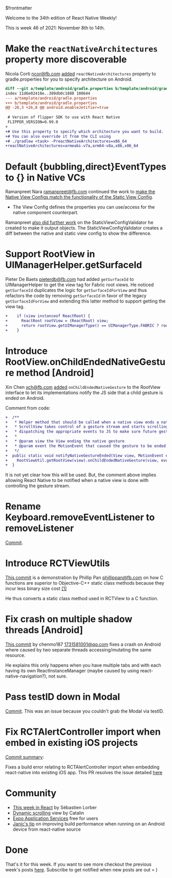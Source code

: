 $frontmatter

Welcome to the 34th edition of React Native Weekly! 

This is week 46 of 2021: November 8th to 14th.


# Make the `reactNativeArchitectures` property more discoverable

Nicola Corti <ncor@fb.com> [added](https://github.com/facebook/react-native/commit/0f39a1076dc) `reactNativeArchitectures` property to gradle.properties for you to specify architecture on Android.
```diff
diff --git a/template/android/gradle.properties b/template/android/gradle.properties
index 11d6e02418e..389db0c1880 100644
--- a/template/android/gradle.properties
+++ b/template/android/gradle.properties
@@ -26,3 +26,8 @@ android.enableJetifier=true
 
 # Version of flipper SDK to use with React Native
 FLIPPER_VERSION=0.99.0
+
+# Use this property to specify which architecture you want to build.
+# You can also override it from the CLI using
+# ./gradlew <task> -PreactNativeArchitectures=x86_64
+reactNativeArchitectures=armeabi-v7a,arm64-v8a,x86,x86_64
```


# Default {bubbling,direct}EventTypes to {} in Native VCs

Ramanpreet Nara <ramanpreet@fb.com> continued the work to [make the Native View Configs match the functionality of the Static View Config](https://github.com/facebook/react-native/commit/36612a80609).

* The View Config defines the properties you can use/access for the native component counterpart.

Ramanpreet [also did further work](https://github.com/facebook/react-native/commit/73b243acbcb) on the StaticViewConfigValidator he created to make it output objects. The StaticViewConfigValidator creates a diff between the native and static view config to show the difference.


# Support RootView in UIManagerHelper.getSurfaceId

Pieter De Baets <pieterdb@fb.com> had added `getSurfaceId` to UIManagerHelper to get the view tag for Fabric root views. He noticed `getSurfaceId` duplicates the logic for `getSurfaceIdForView` and thus refactors the code by removing `getSurfaceId` in favor of the legacy `getSurfaceIdForView` and extending this latter method to support getting the view tag.

```diff
+    if (view instanceof ReactRoot) {
+      ReactRoot rootView = (ReactRoot) view;
+      return rootView.getUIManagerType() == UIManagerType.FABRIC ? rootView.getRootViewTag() : -1;
+    }
```

# Introduce RootView.onChildEndedNativeGesture method [Android] 

Xin Chen <xch@fb.com> [added](https://github.com/facebook/react-native/commit/9b33c31ee02) `onChildEndedNativeGesture` to the RootView interface to let its implementations notify the JS side that a child gesture is ended on Android.

Comment from code:

```diff
+  /**
+   * Helper method that should be called when a native view ends a native gesture (e.g. a native
+   * ScrollView takes control of a gesture stream and starts scrolling). This will handle
+   * dispatching the appropriate events to JS to make sure future gesture is not blocked.
+   *
+   * @param view the View ending the native gesture
+   * @param event the MotionEvent that caused the gesture to be ended
+   */
+  public static void notifyNativeGestureEnded(View view, MotionEvent event) {
+    RootViewUtil.getRootView(view).onChildEndedNativeGesture(view, event);
+  }
```

It is not yet clear how this will be used. But, the comment above implies allowing React Native to be notified when a native view is done with controlling the gesture stream.


# Rename Keyboard.removeEventListener to removeListener

[Commit](https://github.com/facebook/react-native/commit/8880c09076e). 


# Introduce RCTViewUtils

[This commit](https://github.com/facebook/react-native/commit/9fc3fc83acd) is a demonstration by Phillip Pan <phillippan@fb.com> on how C functions are superior to Objective-C++ static class methods because they incur less binary size cost [[1]](https://swolchok.github.io/objcperf/)

He thus converts a static class method used in RCTView to a C function.


# Fix crash on multiple shadow threads [Android]

[This commit](https://github.com/facebook/react-native/commit/9d71b166a6c) by chenmo187 <1731581001@qq.com> fixes a crash on Android where caused by two separate threads accessing/mutating the same resource.

He explains this only happens when you have multiple tabs and with each having its own ReactInstanceManager (maybe caused by using react-native-navigation?), not sure. 


# Pass testID down in Modal

[Commit](https://github.com/facebook/react-native/commit/5050e7eaa17). This was an issue because you couldn't grab the Modal via testID.


# Fix RCTAlertController import when embed in existing iOS projects

[Commit summary](https://github.com/facebook/react-native/commit/614e6025ab8):

Fixes a build error relating to RCTAlertController import when embedding react-native into existing iOS app. This PR resolves the issue detailed [here](https://github.com/facebook/react-native/issues/32356)



# Community

- [This week in React](https://www.getrevue.co/profile/thisweekinreact) by Sébastien Lorber
- [Dynamic scrolling](https://twitter.com/mironcatalin/status/1458820543055020042?s=20) view by Catalin
- [Expo Application Services](https://twitter.com/expo/status/1458598050310475776) free for users
- [Janic's tip](https://twitter.com/janicduplessis/status/1457733721570881546?s=20) on improving build performance when running on an Android device from react-native source


# Done

That's it for this week. If you want to see more checkout the previous week's posts [here](/tags/react-native). Subscribe to get notified when new posts are out = )

